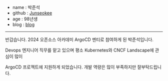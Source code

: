 - name : 박준석
- github : [Junseokee](https://github.com/Junseokee)
- age : 98년생
- blog : [blog](https://weq155.tistory.com/)

---

반갑습니다. 2024 오픈소스 아카데미 ArgoCD 멘티로 참여하게 된 박준석입니다.

Devops 엔지니어 직무를 맡고 있으며 평소 Kubernetes와 CNCF Landscape에 관심이 많이

ArgoCD 프로젝트에 지원하게 되었습니다. 개발 역량은 많이 부족하지만 잘부탁드립니다.
